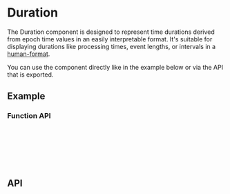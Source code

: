 
<Meta title="Docs/Components/Data/Duration" />

# Duration
The Duration component is designed to represent time durations derived from epoch time values in an easily interpretable format. 
It's suitable for displaying durations like processing times, event lengths, or intervals in a [human-format](https://www.npmjs.com/package/human-format).

You can use the component directly like in the example below or via
the API that is exported.

## Example
<Canvas sourceState="shown" of={DurationStories.Simple} />

### Function API
```ts
import { formatDuration, DurationFormatTypes } from 'reablocks';

function formatSomething(size: DurationFormatTypes) {
  // size = number | string | null | undefined;
  return formatDuration(size);
}
```

## API
<ArgTypes of={Duration} />
